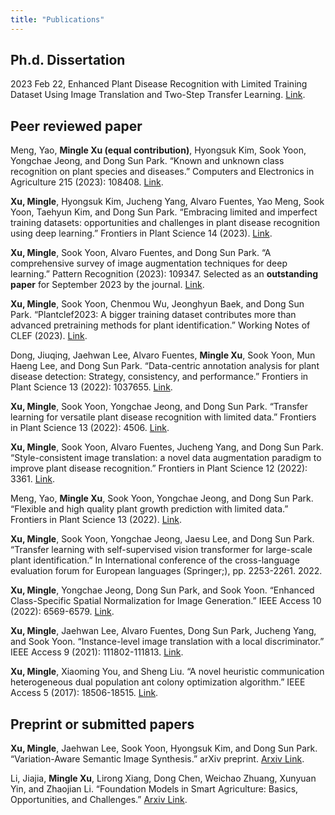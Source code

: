 ```yaml
---
title: "Publications"
---
```


## Ph.d. Dissertation

2023 Feb 22, Enhanced Plant Disease Recognition with Limited Training Dataset Using Image Translation and Two-Step Transfer Learning. [Link](https://www.researchgate.net/publication/368464605_Enhanced_Plant_Disease_Recognition_with_Limited_Training_Dataset_Using_Image_Translation_and_Two-Step_Transfer_Learning).


## Peer reviewed paper

Meng, Yao, **Mingle Xu (equal contribution)**, Hyongsuk Kim, Sook Yoon, Yongchae Jeong, and Dong Sun Park. "Known and unknown class recognition on plant species and diseases." Computers and Electronics in Agriculture 215 (2023): 108408. [Link](https://www.sciencedirect.com/science/article/pii/S0168169923007962).

**Xu, Mingle**, Hyongsuk Kim, Jucheng Yang, Alvaro Fuentes, Yao Meng, Sook Yoon, Taehyun Kim, and Dong Sun Park. "Embracing limited and imperfect training datasets: opportunities and challenges in plant disease recognition using deep learning." Frontiers in Plant Science 14 (2023). [Link](https://www.frontiersin.org/articles/10.3389/fpls.2023.1225409/full).

**Xu, Mingle**, Sook Yoon, Alvaro Fuentes, and Dong Sun Park. "A comprehensive survey of image augmentation techniques for deep learning." Pattern Recognition (2023): 109347. Selected as an **outstanding paper** for September 2023 by the journal. [Link](https://www.sciencedirect.com/science/article/pii/S0031320323000481).

**Xu, Mingle**, Sook Yoon, Chenmou Wu, Jeonghyun Baek, and Dong Sun Park. "Plantclef2023: A bigger training dataset contributes more than advanced pretraining methods for plant identification." Working Notes of CLEF (2023). [Link](https://ceur-ws.org/Vol-3497/paper-183.pdf).

Dong, Jiuqing, Jaehwan Lee, Alvaro Fuentes, **Mingle Xu**, Sook Yoon, Mun Haeng Lee, and Dong Sun Park. "Data-centric annotation analysis for plant disease detection: Strategy, consistency, and performance." Frontiers in Plant Science 13 (2022): 1037655. [Link](https://www.frontiersin.org/articles/10.3389/fpls.2022.1037655/full).

**Xu, Mingle**, Sook Yoon, Yongchae Jeong, and Dong Sun Park. "Transfer learning for versatile plant disease recognition with limited data." Frontiers in Plant Science 13 (2022): 4506. [Link](https://www.frontiersin.org/articles/10.3389/fpls.2022.1010981/full).

**Xu, Mingle**, Sook Yoon, Alvaro Fuentes, Jucheng Yang, and Dong Sun Park. "Style-consistent image translation: a novel data augmentation paradigm to improve plant disease recognition." Frontiers in Plant Science 12 (2022): 3361. [Link](https://www.frontiersin.org/articles/10.3389/fpls.2021.773142/full).

Meng, Yao, **Mingle Xu**, Sook Yoon, Yongchae Jeong, and Dong Sun Park. "Flexible and high quality plant growth prediction with limited data." Frontiers in Plant Science 13 (2022). [Link](https://www.frontiersin.org/articles/10.3389/fpls.2022.989304/full).

**Xu, Mingle**, Sook Yoon, Yongchae Jeong, Jaesu Lee, and Dong Sun Park. "Transfer learning with self-supervised vision transformer for large-scale plant identification." In International conference of the cross-language evaluation forum for European languages (Springer;), pp. 2253-2261. 2022.

**Xu, Mingle**, Yongchae Jeong, Dong Sun Park, and Sook Yoon. "Enhanced Class-Specific Spatial Normalization for Image Generation." IEEE Access 10 (2022): 6569-6579. [Link](https://ieeexplore.ieee.org/abstract/document/9682740).

**Xu, Mingle**, Jaehwan Lee, Alvaro Fuentes, Dong Sun Park, Jucheng Yang, and Sook Yoon. "Instance-level image translation with a local discriminator." IEEE Access 9 (2021): 111802-111813. [Link](https://ieeexplore.ieee.org/abstract/document/9505697).

**Xu, Mingle**, Xiaoming You, and Sheng Liu. "A novel heuristic communication heterogeneous dual population ant colony optimization algorithm." IEEE Access 5 (2017): 18506-18515. [Link](https://ieeexplore.ieee.org/abstract/document/8022690).


## Preprint or submitted papers
**Xu, Mingle**, Jaehwan Lee, Sook Yoon, Hyongsuk Kim, and Dong Sun Park. "Variation-Aware Semantic Image Synthesis." arXiv preprint. [Arxiv Link](https://arxiv.org/abs/2301.10551).

Li, Jiajia, **Mingle Xu**, Lirong Xiang, Dong Chen, Weichao Zhuang, Xunyuan Yin, and Zhaojian Li. "Foundation Models in Smart Agriculture: Basics, Opportunities, and Challenges." [Arxiv Link](https://arxiv.org/abs/2308.06668).
